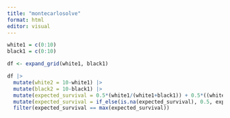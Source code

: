 ```yaml
---
title: "montecarlosolve"
format: html
editor: visual
---
```


```r
white1 = c(0:10)
black1 = c(0:10)

df <- expand_grid(white1, black1)

df |>
  mutate(white2 = 10-white1) |>
  mutate(black2 = 10-black1) |>
  mutate(expected_survival = 0.5*(white1/(white1+black1)) + 0.5*((white2)/(white2 + black2))) |>
  mutate(expected_survival = if_else(is.na(expected_survival), 0.5, expected_survival)) |>
  filter(expected_survival == max(expected_survival))


```

